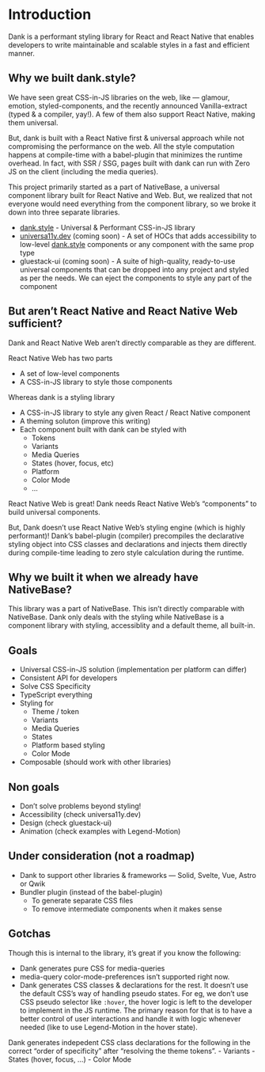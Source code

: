 
<Meta title="Overview/Introduction" />

# Introduction

Dank is a performant styling library for React and React Native that enables developers to write maintainable and scalable styles in a fast and efficient manner.

## Why we built dank.style?

We have seen great CSS-in-JS libraries on the web, like — glamour, emotion, styled-components, and the recently announced Vanilla-extract (typed & a compiler, yay!). A few of them also support React Native, making them universal.

But, dank is built with a React Native first & universal approach while not compromising the performance on the web. All the style computation happens at compile-time with a babel-plugin that minimizes the runtime overhead. In fact, with SSR / SSG, pages built with dank can run with Zero JS on the client (including the media queries).

This project primarily started as a part of NativeBase, a universal component library built for React Native and Web. But, we realized that not everyone would need everything from the component library, so we broke it down into three separate libraries.

- [dank.style](http://dank.style) - Universal & Performant CSS-in-JS library
- [universa11y.dev](http://universa11y.dev) (coming soon) - A set of HOCs that adds accessibility to low-level [dank.style](http://dank.style) components or any component with the same prop type
- gluestack-ui (coming soon) - A suite of high-quality, ready-to-use universal components that can be dropped into any project and styled as per the needs. We can eject the components to style any part of the component

## But aren’t React Native and React Native Web sufficient?

Dank and React Native Web aren’t directly comparable as they are different.

React Native Web has two parts

- A set of low-level components
- A CSS-in-JS library to style those components

Whereas dank is a styling library

- A CSS-in-JS library to style any given React / React Native component
- A theming soluton (improve this writing)
- Each component built with dank can be styled with
  - Tokens
  - Variants
  - Media Queries
  - States (hover, focus, etc)
  - Platform
  - Color Mode
  - …

React Native Web is great! Dank needs React Native Web’s “components” to build universal components.

But, Dank doesn’t use React Native Web’s styling engine (which is highly performant)! Dank’s babel-plugin (compiler) precompiles the declarative styling object into CSS classes and declarations and injects them directly during compile-time leading to zero style calculation during the runtime.

## Why we built it when we already have NativeBase?

This library was a part of NativeBase. This isn’t directly comparable with NativeBase. Dank only deals with the styling while NativeBase is a component library with styling, accessiblity and a default theme, all built-in.

## Goals

- Universal CSS-in-JS solution (implementation per platform can differ)
- Consistent API for developers
- Solve CSS Specificity
- TypeScript everything
- Styling for
  - Theme / token
  - Variants
  - Media Queries
  - States
  - Platform based styling
  - Color Mode
- Composable (should work with other libraries)

## Non goals

- Don’t solve problems beyond styling!
- Accessibility (check universa11y.dev)
- Design (check gluestack-ui)
- Animation (check examples with Legend-Motion)

## Under consideration (not a roadmap)

- Dank to support other libraries & frameworks — Solid, Svelte, Vue, Astro or Qwik
- Bundler plugin (instead of the babel-plugin)
  - To generate separate CSS files
  - To remove intermediate components when it makes sense

## Gotchas

Though this is internal to the library, it’s great if you know the following:

- Dank generates pure CSS for media-queries
- media-query color-mode-preferences isn’t supported right now.
- Dank generates CSS classes & declarations for the rest. It doesn’t use the default CSS’s way of handling pseudo states. For eg, we don’t use CSS pseudo selector like `:hover`, the hover logic is left to the developer to implement in the JS runtime. The primary reason for that is to have a better control of user interactions and handle it with logic whenever needed (like to use Legend-Motion in the hover state).

Dank generates indepedent CSS class declarations for the following in the correct “order of specificity” after “resolving the theme tokens”. - Variants - States (hover, focus, …) - Color Mode
